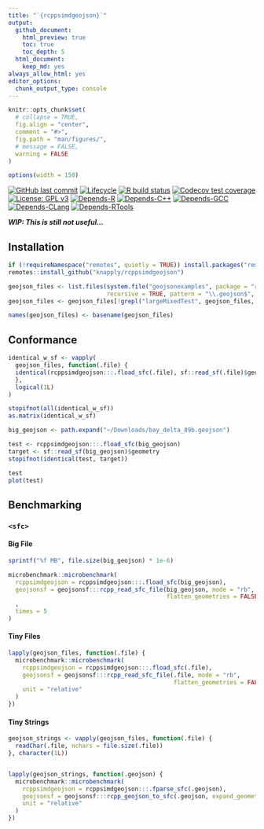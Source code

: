```yaml
---
title: "`{rcppsimdgeojson}`"
output:
  github_document:
    html_preview: true
    toc: true
    toc_depth: 5
  html_document:
    keep_md: yes
always_allow_html: yes
editor_options: 
  chunk_output_type: console
---
```


<!-- README.Rmd generates README.md. -->

```r
knitr::opts_chunk$set(
  # collapse = TRUE,
  fig.align = "center",
  comment = "#>",
  fig.path = "man/figures/",
  # message = FALSE,
  warning = FALSE
)

options(width = 150)
```


<!-- badges: start -->
[![GitHub last commit](https://img.shields.io/github/last-commit/knapply/rcppsimdgeojson.svg)](https://github.com/knapply/rcppsimdgeojson/commits/master)
[![Lifecycle](https://img.shields.io/badge/lifecycle-experimental-orange.svg)](https://www.tidyverse.org/lifecycle/#experimental)
[![R build status](https://github.com/knapply/rcppsimdgeojson/workflows/R-CMD-check/badge.svg)](https://github.com/knapply/rcppsimdgeojson/actions?workflow=R-CMD-check)
[![Codecov test coverage](https://codecov.io/gh/knapply/rcppsimdgeojson/branch/master/graph/badge.svg)](https://codecov.io/gh/knapply/rcppsimdgeojson?branch=master)
[![License: GPL v3](https://img.shields.io/badge/License-GPLv3-blue.svg)](https://www.gnu.org/licenses/gpl-3.0)
[![Depends-R](https://img.shields.io/badge/Depends-GNU_R >= 4.0-blue.svg)](https://www.r-project.org/)
[![Depends-C++](https://img.shields.io/badge/Depends-C++17-blue.svg)](https://en.cppreference.com/w/cpp/17)
[![Depends-GCC](https://img.shields.io/badge/Depends-GCC >= 7-red.svg)](https://gcc.gnu.org/)
[![Depends-CLang](https://img.shields.io/badge/Depends-Clang >= 7-red.svg)](https://clang.llvm.org/)
[![Depends-RTools](https://img.shields.io/badge/Depends-RTools >= 40-red.svg)](https://cran.r-project.org/bin/windows/Rtools/)

<!-- badges: end -->

___WIP: This is still not useful...___

## Installation


```r
if (!requireNamespace("remotes", quietly = TRUE)) install.packages("remotes")
remotes::install_github("knapply/rcppsimdgeojson")
```




```r
geojson_files <- list.files(system.file("geojsonexamples", package = "rcppsimdgeojson"),
                            recursive = TRUE, pattern = "\\.geojson$", full.names = TRUE)
geojson_files <- geojson_files[!grepl("largeMixedTest", geojson_files, fixed = TRUE)]

names(geojson_files) <- basename(geojson_files)
```


## Conformance

```r
identical_w_sf <- vapply(
  geojson_files, function(.file) {
  identical(rcppsimdgeojson:::.fload_sfc(.file), sf::read_sf(.file)$geometry)
  }, 
  logical(1L)
)

stopifnot(all(identical_w_sf))
as.matrix(identical_w_sf)

big_geojson <- path.expand("~/Downloads/bay_delta_89b.geojson")

test <- rcppsimdgeojson:::.fload_sfc(big_geojson)
target <- sf::read_sf(big_geojson)$geometry
stopifnot(identical(test, target))

test
plot(test)
```


## Benchmarking

### `<sfc>`


#### Big File

```r
sprintf("%f MB", file.size(big_geojson) * 1e-6)

microbenchmark::microbenchmark(
  rcppsimdgeojson = rcppsimdgeojson:::.fload_sfc(big_geojson),
  geojsonsf = geojsonsf:::rcpp_read_sfc_file(big_geojson, mode = "rb",
                                             flatten_geometries = FALSE)
  ,
  times = 5
)
```


#### Tiny Files

```r
lapply(geojson_files, function(.file) {
  microbenchmark::microbenchmark(
    rcppsimdgeojson = rcppsimdgeojson:::.fload_sfc(.file),
    geojsonsf = geojsonsf:::rcpp_read_sfc_file(.file, mode = "rb",
                                               flatten_geometries = FALSE),
    unit = "relative"
  )
})
```



#### Tiny Strings

```r
geojson_strings <- vapply(geojson_files, function(.file) {
  readChar(.file, nchars = file.size(.file))
}, character(1L))


lapply(geojson_strings, function(.geojson) {
  microbenchmark::microbenchmark(
    rcppsimdgeojson = rcppsimdgeojson:::.fparse_sfc(.geojson),
    geojsonsf = geojsonsf:::rcpp_geojson_to_sfc(.geojson, expand_geometries = FALSE),
    unit = "relative"
  )
})
```













